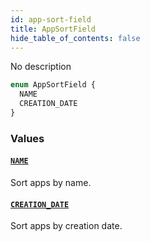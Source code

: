 ```yaml
---
id: app-sort-field
title: AppSortField
hide_table_of_contents: false
---
```


No description

```graphql
enum AppSortField {
  NAME
  CREATION_DATE
}
```

### Values

#### [`NAME`](#)

Sort apps by name.

#### [`CREATION_DATE`](#)

Sort apps by creation date.
